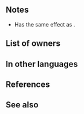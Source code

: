 {{Weapon Infobox
|tagid=SID_軍師の諫言の杖
|intID=3013
|image=wep_rd049
|exclusive=1
|weaponType=Colorless Staff
|cost=400
|might=14
|range=2
|effect=Calculates damage from staff like other weapons. At start of turn, grants Atk/Def/Res+6 and the following status to unit's support partner (if any): "If unit initiates combat, unit makes a guaranteed follow-up attack." At start of turn, if at least one ally has been defeated, grants Special cooldown count-2 and the following status to unit's support partner (if any): "Foe cannot make a follow-up attack."
|statModifiers=0,14,0,0,0
|required=Assault
|properties=random_owner
}}
==Notes==
* Has the same effect as {{St|Wrathful Staff}}.
{{Wrathful Staff}}
{{Bonuses}}
{{Guaranteed Follow-Ups}}
{{Start of turn Special modification}}
{{Foe Cannot Follow-Up}}
{{SupportPartner|effect={{SEt|bonuses}}, {{SEt|Guaranteed Follow-Ups}}, {{SEt|Foe Cannot Follow-Up}}, and cooldown count reduction effects granted to unit's support partner}}
==List of owners==
{{Skill Hero List}}
==In other languages==
{{OtherLanguages
|japanese=軍師の諫言の杖
|german=Diplomatiestab
|spanishEU=Bastón consejero
|spanishLA=Bastón consejero
|french=Bâton diplomate
|italian=Asta diplomatica
|chineseTW=軍師諫言之杖
|portuguese=Bastão diplomata
}}
==References==
<references/>
==See also==
{{See also skills|cond=Description LIKE '%support partner%' OR Description LIKE '%"If unit initiates combat, unit makes a guaranteed follow-up attack."%' OR Description LIKE '%"Foe cannot make a follow-up attack."%'|columns=3}}
{{Weapons Navbox}}